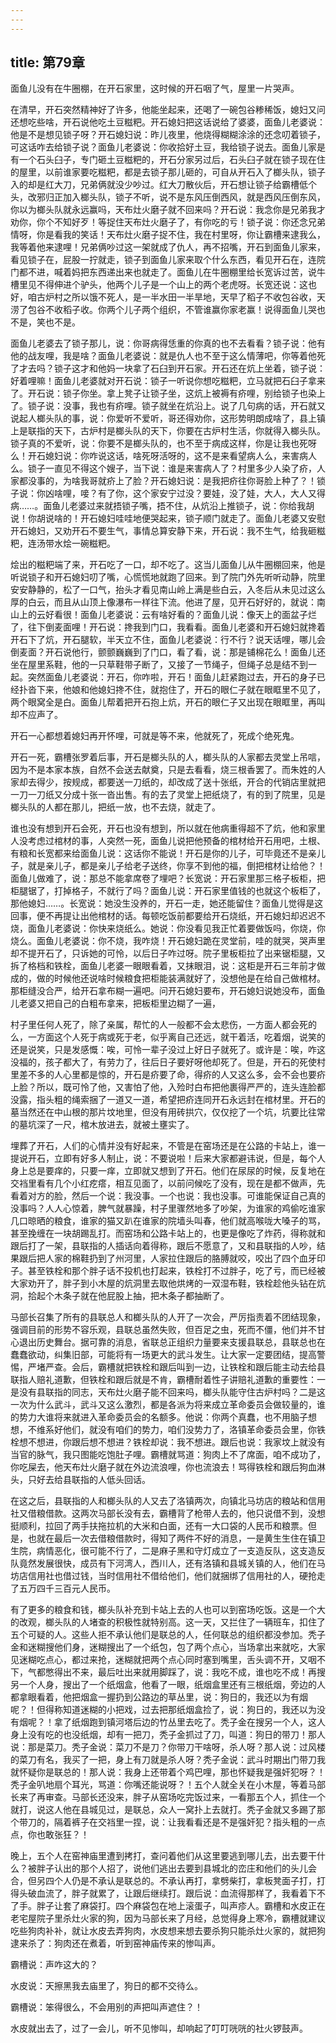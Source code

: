 ```yaml
---
---
---
```

title: 第79章
---






面鱼儿没有在牛圈棚，在开石家里，这时候的开石咽了气，屋里一片哭声。

在清早，开石突然精神好了许多，他能坐起来，还喝了一碗包谷糁稀饭，媳妇又问还想吃些啥，开石说他吃土豆糍粑。开石媳妇把这话说给了婆婆，面鱼儿老婆说：他是不是想见锁子呀？开石媳妇说：昨儿夜里，他烧得糊糊涂涂的还念叨着锁子，可这话咋去给锁子说？面鱼儿老婆说：你收拾好土豆，我给锁子说去。面鱼儿家是有一个石头臼子，专门砸土豆糍粑的，开石分家另过后，石头臼子就在锁子现在住的屋里，以前谁家要吃糍粑，都是去锁子那儿砸的，可自从开石入了榔头队，锁子入的却是红大刀，兄弟俩就没少吵过。红大刀散伙后，开石想让锁子给霸槽低个头，改邪归正加入榔头队，锁子不听，说不是东风压倒西风，就是西风压倒东风，你以为榔头队就永远赢吗，天布灶火磨子就不回来吗？开石说：我念你是兄弟我才劝你，你个不知好歹！等捉住天布灶火磨子了，有你吃的亏！锁子说：你还念兄弟情呀，你是看我的笑话！天布灶火磨子捉不住，我在村里呀，你让霸槽来逮我么，我等着他来逮哩！兄弟俩吵过这一架就成了仇人，再不招嘴，开石到面鱼儿家来，看见锁子在，屁股一拧就走，锁子到面鱼儿家来取个什么东西，看见开石在，连院门都不进，喊着妈把东西递出来也就走了。面鱼儿在牛圈棚里给长宽诉过苦，说牛槽里见不得伸进个驴头，他两个儿子是一个山上的两个老虎呀。长宽还说：这也好，咱古炉村之所以饿不死人，是一半水田一半旱地，天早了稻子不收包谷收，天涝了包谷不收稻子收。你两个儿子两个组织，不管谁赢你家老赢！说得面鱼儿哭也不是，笑也不是。

面鱼儿老婆去了锁子那儿，说：你哥病得恁重的你真的也不去看看？锁子说：他有他的战友哩，我是啥？面鱼儿老婆说：就是仇人也不至于这么情薄吧，你等着他死了才去吗？锁子这才和他妈一块拿了石臼到开石家。开石还在炕上坐着，锁子说：好着哩嘛！面鱼儿老婆就对开石说：锁子一听说你想吃糍粑，立马就把石臼子拿来了。开石说：锁子你坐。拿上凳子让锁子坐，这炕上被褥有疥哩，别给锁子也染上了。锁子说：没事，我也有疥哩。锁子就坐在炕沿上。说了几句病的话，开石就又说起人榔头队的事，说：你爱听不爱听，哥还得劝你，这形势明朗成啥了，县上镇上是联指的天下，古炉村是榔头队的天下，你要在古炉村生活，你就得入榔头队。锁子真的不爱听，说：你要不是榔头队的，也不至于病成这样，你是让我也死呀么！开石媳妇说：你咋说这话，啥死呀活呀的，这不是来看望病人么，来害病人么。锁子一直见不得这个嫂子，当下说：谁是来害病人了？村里多少人染了疥，人家都没事的，为啥我哥就疥上了脸？开石媳妇说：是我把疥往你哥脸上种了？！锁子说：你凶啥哩，唼？有了你，这个家安宁过没？要娃，没了娃，大人，大人又得病……。面鱼儿老婆过来就捂锁子嘴，捂不住，从炕沿上推锁子，说：你给我胡说！你胡说啥的！开石媳妇哇哇地便哭起来，锁子顺门就走了。面鱼儿老婆又安慰开石媳妇，又劝开石不要生气，事情总算安静下来，开石说：我不生气，给我砸糍粑，连汤带水烩一碗糍粑。

烩出的糍粑端了来，开石吃了一口，却不吃了。这当儿面鱼儿从牛圈棚回来，他是听说锁子和开石媳妇叨了嘴，心慌慌地就跑了回来。到了院门外先听听动静，院里安安静静的，松了一口气，抬头才看见南山岭上满是些白云，入冬后从未见过这么厚的白云，而且从山顶上像瀑布一样往下流。他进了屋，见开石好好的，就说：南山上的云好看很！面鱼儿老婆说：云有啥好看的？面鱼儿说：像天上的面盆子烂了，往下倒麦面哩！开石说：搀我到门口，我看看。面鱼儿老婆和开石媳妇就搀着开石下了炕，开石腿软，半天立不住，面鱼儿老婆说：行不行？说天话哩，哪儿会倒麦面？开石说他行，颤颤巍巍到了门口，看了看，说：那是铺棉花么！面鱼儿还坐在屋里系鞋，他的一只草鞋带子断了，又接了一节绳子，但绳子总是结不到一起。突然面鱼儿老婆说：开石，你咋啦，开石！面鱼儿赶紧跑过去，开石的身子已经扑沓下来，他娘和他媳妇搀不住，就抱住了，开石的眼仁子就在眼眶里不见了，两个眼窝全是白。面鱼儿帮着把开石抱上炕，开石的眼仁子又出现在眼眶里，再叫却不应声了。

开石一心都想着媳妇再开怀哩，可就是等不来，他就死了，死成个绝死鬼。

开石一死，霸槽张罗着后事，开石是榔头队的人，榔头队的人家都去灵堂上吊唁，因为不是本家本族，自然不会送去献奠，只是去看看，烧三根香罢了。而朱姓的人家却去得少，按规成，都要送一刀纸的，却改成了送十张纸，开合的代销店里就把一刀一刀纸又分成十张一沓出售。有的去了灵堂上把纸烧了，有的到了院里，见是榔头队的人都在那儿，把纸一放，也不去烧，就走了。

谁也没有想到开石会死，开石也没有想到，所以就在他病重得超不了炕，他和家里人没考虑过棺材的事，人突然一死，面鱼儿说把他预备的棺材给开石用吧，土根、有粮和长宽都来给面鱼儿说：这话你不能说！开石是你的儿子，可毕竟还不是亲儿子，就是亲儿子，都是亲儿子给老子送终，你享不到他的福，倒把棺材让给他？！面鱼儿做难了，说：那总不能拿席卷了埋吧？长宽说：开石家里那三格子板柜，把柜腿锯了，打掉格子，不就行了吗？面鱼儿说：开石家里值钱的也就这个板柜了，那他媳妇……。长宽说：她没生没养的，开石一走，她还能留住？面鱼儿觉得是这回事，便不再提让出他棺材的话。每顿吃饭前都要给开石烧纸，开石媳妇却迟迟不烧，面鱼儿老婆说：你快来烧纸么。她说：你没看见我正忙着要做饭吗，你烧，你烧么。面鱼儿老婆说：你不烧，我咋烧！开石媳妇跪在灵堂前，哇的就哭，哭声里却不提开石了，只诉她的可怜，以后日子咋过呀。院子里板柜拉了出来锯柜腿，又拆了格档和铁栓，面鱼儿老婆一眼眼看着，又抹眼泪，说：这柜是开石三年前才做成的，做的时候他还说啥时候粮食把柜能装满就好了，没想他是在给自己做棺材。那柜缝没合严，给开石拿布糊一遍吧。问开石媳妇要布，开石媳妇说她没布，面鱼儿老婆又把自己的白粗布拿来，把板柜里边糊了一遍，

村子里任何人死了，除了亲属，帮忙的人一般都不会太悲伤，一方面人都会死的么，一方面这个人死于病或死于老，似乎离自己还远，就干着活，吃着烟，说笑的还是说笑，只是发感慨：唉，可怜一辈子没过上好日子就死了。或许是：唉，咋这没福的，孩子都大了，有劳力了，往后日子要好呀他却死了。但是，开石的死使村里差不多的人心里都是惊的，开石是疥要了命，得疥的人又这么多，会不会也要疥上脸？所以，既可怜了他，又害怕了他，入殓时白布把他裹得严严的，连头连脸都没露，指头粗的绳索捆了一道又一道，希望把疥连同开石永远封在棺材里。开石的墓当然还在中山根的那片坟地里，但没有用砖拱穴，仅仅挖了一个坑，坑要比往常的墓坑深了一尺，棺木放进去，就被土壅实了。

埋葬了开石，人们的心情并没有好起来，不管是在窑场还是在公路的卡站上，谁一提说开石，立即有好多人制止，说：不要说啦！后来大家都避讳说，但是，每个人身上总是要痒的，只要一痒，立即就又想到了开石。他们在尿尿的时候，反复地在交裆里看有几个小红疙瘩，相互见面了，以前问候吃了没有，现在是都不做声，先看着对方的脸，然后一个说：我没事。一个也说：我也没事。可谁能保证自己真的没事吗？人人心惊着，脾气就暴躁，村子里骤然地多了吵架，为谁家的鸡偷吃谁家几口晾晒的粮食，谁家的猫又趴在谁家的院墙头叫春，他们就高喉咙大嗓子的骂，甚至挽缠在一块胡踢乱打。而窑场和公路卡站上的，也更是像吃了炸药，得称就和跟后打了一架，县联指的人插话向着得称，跟后不愿意了，又和县联指的人吵，结果跟后把人家的棉鞋扔到了州河里，人家拉住跟后的胳膊就咬，咬出了四个血牙印子。甚至铁栓和那个胖子话不投机也打起来，铁栓打不过胖子，吃了亏，而已经被大家劝开了，胖子到小木屋的炕洞里去取他烘烤的一双湿布鞋，铁栓趁他头钻在炕洞，拾起个木条子就在他屁股上抽，把木条子都抽断了。

马部长召集了所有的县联总人和榔头队的人开了一次会，严厉指责着不团结现象，强调目前的形势不容乐观，县联总虽然失败，但百足之虫，死而不僵，他们并不甘心退出历史舞台。据可靠的消息，省联总正组织力量要来支援县联总，县联总也在蠢蠢欲动，纠集旧部，可能将有一场更大的武斗发生。让大家一定要团结，提高警惕，严堵严查。会后，霸槽就把铁栓和跟后叫到一边，让铁栓和跟后能主动去给县联指人赔礼道歉，但铁栓和跟后就是不肯，霸槽耐着性子讲赔礼道歉的重要性：一是没有县联指的同志，天布灶火磨子能不回来吗，榔头队能守住古炉村吗？二是这一次为什么武斗，武斗又这么激烈，都是各派为将来成立革命委员会做较量的，谁的势力大谁将来就进入革命委员会的名额多。他说：你两个真蠢，也不用脑子想想，不维系好他们，就没有咱们的势力，咱们没势力了，洛镇革命委员会里，你铁栓想不想进，你跟后想不想进？铁栓却说：我不想进。跟后也说：我家坟上就没有当官的脉气，我只图能吃饱肚子哩。霸槽就骂道：狗肉上不了席面，咱不成功了，你吃屎去，他天布灶火磨子就在外边流浪哩，你也流浪去！骂得铁栓和跟后狗血淋头，只好去给县联指的人低头回话。

在这之后，县联指的人和榔头队的人又去了洛镇两次，向镇北马坊店的粮站和信用社又借粮借款。这两次马部长没有去，霸槽背了枪带人去的，他只说借不到，没想挺顺利，拉回了两手扶拖拉机的大米和白面，还有一大口袋的人民币和粮票。但是，也就在最后一次去借粮借款时，得知了两件不好的消息，一是黄生生住在镇卫生院，病情恶化，很可能不行了，二是麻子黑和守灯成立了一支造反队，这支造反队竟然发展很快，成员有下河湾人，西川人，还有洛镇和县城关镇的人，他们在马坊店信用社也借过钱，当时信用社不借给他们，他们就捆绑了信用社的人，硬抢走了五万四千三百元人民币。

有了更多的粮食和钱，榔头队补充到卡站上去的人也可以到窑场吃饭。这是一个大的改观，榔头队的人堵查的积极性就特别高。这一天，又拦住了一辆班车，扣住了五个可疑的人。这些人拒不承认他们是联总的人，任何联总的组织都没参加。秃子金和迷糊搜他们身，迷糊搜出了一个纸包，包了两个点心，当场拿出来就吃，大家见迷糊吃点心，都过来抢，迷糊就把两个点心同时塞到嘴里，舌头调不开，又咽不下，气都憋得出不来，最后吐出来就用脚踩了，说：我吃不成，谁也吃不成！再搜另一个人身，搜出了一个纸烟盒，他看了一眼，纸烟盒里还有三根纸烟，旁边的人都拿眼看着，他把烟盒一握扔到公路边的草丛里，说：狗日的，我还以为有烟呢？！但得称知道迷糊的小把戏，过去把那纸烟盒捡了，说：狗日的，我还以为没有烟呢？！拿了纸烟跑到镇河塔后边的竹丛里去吃了。秃子金在搜另一个人，这人身上没有吃的也没纸烟，却有一把刀，秃子金抓过了刀，叫道：狗日的带刀！那人说：那是菜刀。秃子金说：菜刀不是刀？你带刀干啥呀，杀人呀？那人说：过风楼的菜刀有名，我买了一把，身上有刀就是杀人呀？秃子金说：武斗时期出门带刀我就怀疑你是联总的！那人说：我身上还带着个鸡巴哩，那也怀疑我是强奸犯呀？！秃子金叭地扇个耳光，骂道：你嘴还能说呀？！五个人就全关在小木屋，等着马部长来了再审查。马部长还没来，胖子从窑场吃完饭过来，一看那五个人，抓住一个就打，说这人他在县城见过，是联总，众人一窝扑上去就打。秃子金就又多踢了那个带刀的，隔着裤子在交裆里一捏，说：让我看看还是不是强奸犯？指头粗的一点点，你也敢张狂？！

晚上，五个人在窑神庙里遭到拷打，查问着他们从这里要逃到哪儿去，出去要干什么？被胖子认出的那个人招了，说他们逃出去要到县城北的峦庄和他们的头儿会合，但另四个人仍是不承认是联总的。不承认再打，拿劈柴打，拿板凳面子打，打得头破血流了，胖子就累了，让跟后继续打。跟后说：血流得那样了，我看着下不了手。胖子让套了麻袋打。四个麻袋包在地上滚蛋子，叫声疹人。霸槽和水皮正在老宅屋院子里杀灶火家的狗，因为马部长来了月经，总觉得身上寒冷，霸槽就建议吃些狗肉补补，就让水皮去弄狗肉，水皮想来想去要杀狗只能杀灶火家的，就把狗逮来杀了：狗肉还在煮着，听到窑神庙传来的惨叫声。

霸槽说：声咋这大的？

水皮说：天擦黑我去庙里了，狗日的都不交待么。

霸槽说：笨得很么，不会用别的声把叫声遮住？！

水皮就出去了，过了一会儿，听不见惨叫，却响起了叮叮咣咣的社火锣鼓声。